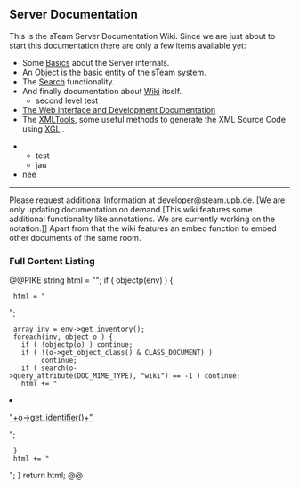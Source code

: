 ==Server Documentation==


This is the sTeam Server Documentation Wiki. Since we are just about to start this documentation there are only a few items available yet:

* Some [[Basics]] about the Server internals.
* An [[Object]] is the basic entity of the sTeam system.
* The [[Search]] functionality.
* And finally documentation about [[Wiki]] itself.
** second level test
* [[web:|The Web Interface and Development Documentation]]
* The [[XMLTools]], some useful methods to generate the XML Source Code using [[XGL]] .

** test
** jau
* nee

----

Please request additional Information at developer@steam.upb.de. [We are only updating documentation on demand.[This wiki features some additional functionality like annotations. We are currently working on the notation.]] Apart from that the wiki features an embed function to embed other documents of the same room.



===Full Content Listing===
@@PIKE
string html = "";
if ( objectp(env) ) {
  html = "<ul>";
  array inv = env->get_inventory();
  foreach(inv, object o ) {
    if ( !objectp(o) ) continue;
    if ( !(o->get_object_class() & CLASS_DOCUMENT) )
         continue;
    if ( search(o->query_attribute(DOC_MIME_TYPE), "wiki") == -1 ) continue;
    html += "<li><a href='"+o->get_identifier()+"'>"+o->get_identifier()+"</a></li>";
  }
  html += "</ul>";
}
return html;
@@
